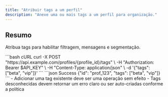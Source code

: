 ```yaml
---
title: "Atribuir tags a um perfil"
description: "Anexe uma ou mais tags a um perfil para organização."
---
```


## Resumo

Atribua tags para habilitar filtragem, mensagens e segmentação.

<Steps>
<Step title="Adicionar tags a um perfil">
  <RequestExample>
  ```bash cURL
  curl -X POST "https://api.example.com/profiles/{profile_id}/tags" \
    -H "Authorization: Bearer $API_KEY" \
    -H "Content-Type: application/json" \
    -d '{"tags": ["beta", "vip"]}'
  ```
  </RequestExample>

  <ResponseExample>
  ```json Success
  {"id": "prof_123", "tags": ["beta", "vip"]}
  ```
  </ResponseExample>
</Step>

<Step title="Idempotência e conflitos">
  - Adicionar uma tag existente deve ser uma operação sem efeito
  - Tags desconhecidas devem retornar um erro claro ou ser auto-criadas conforme a política
</Step>
</Steps>
